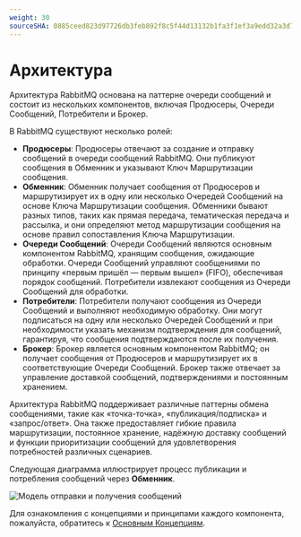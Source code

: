 ```yaml
---
weight: 30
sourceSHA: 0885ceed823d97726db3feb892f8c5f44d13132b1fa3f1ef3a9edd32a3d783bd
---
```


# Архитектура

Архитектура RabbitMQ основана на паттерне очереди сообщений и состоит из нескольких компонентов, включая Продюсеры, Очереди Сообщений, Потребители и Брокер.

В RabbitMQ существуют несколько ролей:

- **Продюсеры**: Продюсеры отвечают за создание и отправку сообщений в очереди сообщений RabbitMQ. Они публикуют сообщения в Обменник и указывают Ключ Маршрутизации сообщения.
- **Обменник**: Обменник получает сообщения от Продюсеров и маршрутизирует их в одну или несколько Очередей Сообщений на основе Ключа Маршрутизации сообщения. Обменники бывают разных типов, таких как прямая передача, тематическая передача и рассылка, и они определяют метод маршрутизации сообщения на основе правил сопоставления Ключа Маршрутизации.
- **Очереди Сообщений**: Очереди Сообщений являются основным компонентом RabbitMQ, хранящим сообщения, ожидающие обработки. Очереди Сообщений управляют сообщениями по принципу «первым пришёл — первым вышел» (FIFO), обеспечивая порядок сообщений. Потребители извлекают сообщения из Очереди Сообщений для обработки.
- **Потребители**: Потребители получают сообщения из Очереди Сообщений и выполняют необходимую обработку. Они могут подписаться на одну или несколько Очередей Сообщений и при необходимости указать механизм подтверждения для сообщений, гарантируя, что сообщения подтверждаются после их получения.
- **Брокер**: Брокер является основным компонентом RabbitMQ; он получает сообщения от Продюсеров и маршрутизирует их в соответствующие Очереди Сообщений. Брокер также отвечает за управление доставкой сообщений, подтверждениями и постоянным хранением.

Архитектура RabbitMQ поддерживает различные паттерны обмена сообщениями, такие как «точка-точка», «публикация/подписка» и «запрос/ответ». Она также предоставляет гибкие правила маршрутизации, постоянное хранение, надёжную доставку сообщений и функции приоритизации сообщений для удовлетворения потребностей различных сценариев.

Следующая диаграмма иллюстрирует процесс публикации и потребления сообщений через **Обменник**.

![Модель отправки и получения сообщений](../en/assets/rabbitmq-arch-1.png)

Для ознакомления с концепциями и принципами каждого компонента, пожалуйста, обратитесь к [Основным Концепциям](./concepts).
